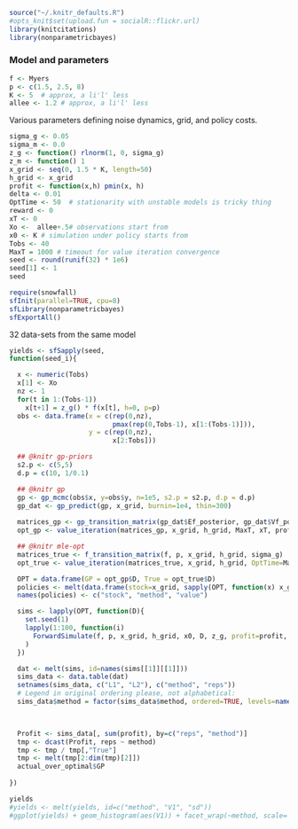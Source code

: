 ```r
source("~/.knitr_defaults.R")
#opts_knit$set(upload.fun = socialR::flickr.url)
library(knitcitations)
library(nonparametricbayes) 
```


### Model and parameters


```r
f <- Myers
p <- c(1.5, 2.5, 8)
K <- 5  # approx, a li'l' less
allee <- 1.2 # approx, a li'l' less
```

Various parameters defining noise dynamics, grid, and policy costs.  

```r
sigma_g <- 0.05
sigma_m <- 0.0
z_g <- function() rlnorm(1, 0, sigma_g)
z_m <- function() 1
x_grid <- seq(0, 1.5 * K, length=50)
h_grid <- x_grid
profit <- function(x,h) pmin(x, h)
delta <- 0.01
OptTime <- 50  # stationarity with unstable models is tricky thing
reward <- 0
xT <- 0
Xo <-  allee+.5# observations start from
x0 <- K # simulation under policy starts from
Tobs <- 40
MaxT = 1000 # timeout for value iteration convergence
seed <- round(runif(32) * 1e6)
seed[1] <- 1
seed
```

```r
require(snowfall)
sfInit(parallel=TRUE, cpu=8)
sfLibrary(nonparametricbayes)
sfExportAll()
```

32 data-sets from the same model

```r
yields <- sfSapply(seed, 
function(seed_i){

  x <- numeric(Tobs)
  x[1] <- Xo
  nz <- 1
  for(t in 1:(Tobs-1))
    x[t+1] = z_g() * f(x[t], h=0, p=p)
  obs <- data.frame(x = c(rep(0,nz), 
                          pmax(rep(0,Tobs-1), x[1:(Tobs-1)])), 
                    y = c(rep(0,nz), 
                          x[2:Tobs]))

  ## @knitr gp-priors
  s2.p <- c(5,5)  
  d.p = c(10, 1/0.1)

  ## @knitr gp
  gp <- gp_mcmc(obs$x, y=obs$y, n=1e5, s2.p = s2.p, d.p = d.p)
  gp_dat <- gp_predict(gp, x_grid, burnin=1e4, thin=300)
  
  matrices_gp <- gp_transition_matrix(gp_dat$Ef_posterior, gp_dat$Vf_posterior, x_grid, h_grid) 
  opt_gp <- value_iteration(matrices_gp, x_grid, h_grid, MaxT, xT, profit, delta, reward)

  ## @knitr mle-opt
  matrices_true <- f_transition_matrix(f, p, x_grid, h_grid, sigma_g)
  opt_true <- value_iteration(matrices_true, x_grid, h_grid, OptTime=MaxT, xT, profit, delta=delta)

  OPT = data.frame(GP = opt_gp$D, True = opt_true$D)
  policies <- melt(data.frame(stock=x_grid, sapply(OPT, function(x) x_grid[x])), id="stock")
  names(policies) <- c("stock", "method", "value")

  sims <- lapply(OPT, function(D){
    set.seed(1)
    lapply(1:100, function(i) 
      ForwardSimulate(f, p, x_grid, h_grid, x0, D, z_g, profit=profit, OptTime=OptTime)
    )
  })

  dat <- melt(sims, id=names(sims[[1]][[1]]))
  sims_data <- data.table(dat)
  setnames(sims_data, c("L1", "L2"), c("method", "reps")) 
  # Legend in original ordering please, not alphabetical: 
  sims_data$method = factor(sims_data$method, ordered=TRUE, levels=names(OPT))


  
  Profit <- sims_data[, sum(profit), by=c("reps", "method")]
  tmp <- dcast(Profit, reps ~ method)
  tmp <- tmp / tmp[,"True"]
  tmp <- melt(tmp[2:dim(tmp)[2]])
  actual_over_optimal$GP
  
})
```

```r
yields
#yields <- melt(yields, id=c("method", "V1", "sd"))
#ggplot(yields) + geom_histogram(aes(V1)) + facet_wrap(~method, scale='free')
````


